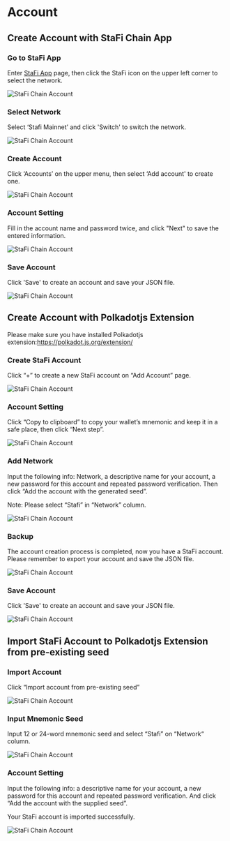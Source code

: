 # Account

## Create Account with StaFi Chain App



<Steps>

### Go to StaFi App

Enter [StaFi App](https://apps.stafi.io/) page, then click the StaFi icon on the upper left corner to select the network.

![StaFi Chain Account](/image/account_1.png)

### Select Network

Select ‘Stafi Mainnet’ and click 'Switch' to switch the network.

![StaFi Chain Account](/image/account_2.png)

### Create Account

Click ‘Accounts’ on the upper menu, then select ‘Add account' to create one.

![StaFi Chain Account](/image/account_3.png)

### Account Setting

Fill in the account name and password twice, and click "Next" to save the entered information.

![StaFi Chain Account](/image/account_4.png)

### Save Account

Click 'Save' to create an account and save your JSON file.

![StaFi Chain Account](/image/account_5.png)

</Steps>

## Create Account with Polkadotjs Extension

Please make sure you have installed Polkadotjs extension:https://polkadot.js.org/extension/

<Steps>

### Create StaFi Account

Click “+” to create a new StaFi account on “Add Account” page.

![StaFi Chain Account](/image/account_6.png)

### Account Setting

Click “Copy to clipboard” to copy your wallet’s mnemonic and keep it in a safe place, then click “Next step”.

![StaFi Chain Account](/image/account_7.png)

### Add Network

Input the following info: Network, a descriptive name for your account, a new password for this account and repeated password verification. Then click “Add the account with the generated seed”.

Note: Please select “Stafi” in “Network” column.

![StaFi Chain Account](/image/account_8.png)

### Backup

The account creation process is completed, now you have a StaFi account. Please remember to export your account and save the JSON file.

![StaFi Chain Account](/image/account_9.png)

### Save Account

Click 'Save' to create an account and save your JSON file.

![StaFi Chain Account](/image/account_10.png)

</Steps>

## Import StaFi Account to Polkadotjs Extension from pre-existing seed 

<Steps>

### Import Account

Click “Import account from pre-existing seed”

![StaFi Chain Account](/image/account_11.png)

### Input Mnemonic Seed

Input 12 or 24-word mnemonic seed and select “Stafi” on “Network“ column.

![StaFi Chain Account](/image/account_12.png)

### Account Setting

Input the following info: a descriptive name for your account, a new password for this account and repeated password verification. And click “Add the account with the supplied seed”.

Your StaFi account is imported successfully.

![StaFi Chain Account](/image/account_13.png)

</Steps>
